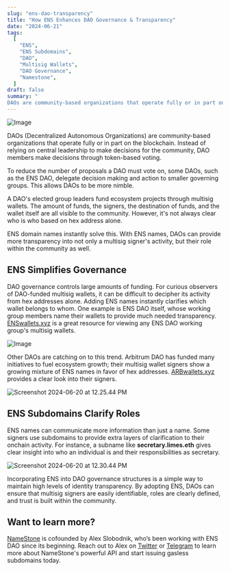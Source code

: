 ```yaml
---
slug: "ens-dao-transparency"
title: "How ENS Enhances DAO Governance & Transparency"
date: "2024-06-21"
tags:
  [
    "ENS",
    "ENS Subdomains",
    "DAO",
    "Multisig Wallets",
    "DAO Governance",
    "Namestone",
  ]
draft: false
summary: "
DAOs are community-based organizations that operate fully or in part on the blockchain. How can ENS make DAO governance structures easier to understand? Read on to find out."
---
```


![Image](https://imagedelivery.net/UJ5oN2ajUBrk2SVxlns2Aw/90eb84fc-9924-4452-76cb-83fed3b69f00/public)

DAOs (Decentralized Autonomous Organizations) are community-based organizations that operate fully or in part on the blockchain. Instead of relying on central leadership to make decisions for the community, DAO members make decisions through token-based voting.

To reduce the number of proposals a DAO must vote on, some DAOs, such as the ENS DAO, delegate decision making and action to smaller governing groups. This allows DAOs to be more nimble.

A DAO's elected group leaders fund ecosystem projects through multisig wallets. The amount of funds, the signers, the destination of funds, and the wallet itself are all visible to the community. However, it's not always clear who is who based on hex address alone.

ENS domain names instantly solve this. With ENS names, DAOs can provide more transparency into not only a multisig signer's activity, but their role within the community as well.

## ENS Simplifies Governance

DAO governance controls large amounts of funding. For curious observers of DAO-funded multisig wallets, it can be difficult to decipher its activity from hex addresses alone. Adding ENS names instantly clarifies which wallet belongs to whom. One example is ENS DAO itself, whose working group members name their wallets to provide much needed transparency. [ENSwallets.xyz](http://ENSwallets.xyz) is a great resource for viewing any ENS DAO working group's multisig wallets.

![Image](https://pbs.twimg.com/media/GGaOz1VasAAv0ul?format=png&name=medium)

Other DAOs are catching on to this trend. Arbitrum DAO has funded many initiatives to fuel ecosystem growth; their multisig wallet signers show a growing mixture of ENS names in favor of hex addresses. [ARBwallets.xyz](http://ARBwallets.xyz) provides a clear look into their signers.

![Screenshot 2024-06-20 at 12.25.44 PM](https://hackmd.io/_uploads/Hy_SzWf8C.png)

## ENS Subdomains Clarify Roles

ENS names can communicate more information than just a name. Some signers use subdomains to provide extra layers of clarification to their onchain activity. For instance, a subname like **secretary.limes.eth** gives clear insight into who an individual is and their responsibilities as secretary.

![Screenshot 2024-06-20 at 12.30.44 PM](https://hackmd.io/_uploads/rywq7bf8A.png)

Incorporating ENS into DAO governance structures is a simple way to maintain high levels of identity transparency. By adopting ENS, DAOs can ensure that multisig signers are easily identifiable, roles are clearly defined, and trust is built within the community.

## Want to learn more?

[NameStone](https://namestone.com/) is cofounded by Alex Slobodnik, who’s been working with ENS DAO since its beginning. Reach out to Alex on [Twitter](https://twitter.com/AlexSlobodnik) or [Telegram](https://t.me/superslobo) to learn more about NameStone's powerful API and start issuing gasless subdomains today.
